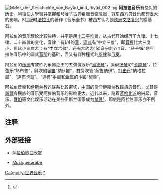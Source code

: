 [[File:Maler_der_Geschichte_von_Bayâd_und_Riyâd_002.jpg|thumb]]
'''阿拉伯音乐'''有悠久的[[历史|历史]]，阿拉伯人學習并掌握和發展了古典希臘音樂理論，对东西方的[[音乐|音乐]]都有很大的影响，8世纪时[[法拉比|法拉比]]的著作《音乐全书》被西方认为是[[欧洲|欧洲]][[文艺复兴|文艺复兴]]的奠基石。

阿拉伯的音乐理论比较独特，并不是用[[十二平均律|十二平均律]]，从古代开始经历了九律、十七律、二十四律的变化，音律上有1/4的[[音|音]]，[[调式|调式]]有“中立三度”，即[[音程|音程]]比大三度小，但比小三度大；有“中立六律”，还有大约为150音分的3/4音。“马卡姆”是阿拉伯音乐中的调式[[音阶|音阶]]的基础，但又有各种程式的[[旋律|旋律]]和[[节奏|节奏]]。

阿拉伯的[[乐器|乐器]]有被称为乐器之王的五弦弹拨乐“[[烏德琴|烏德琴]]”，类似[[扬琴|扬琴]]的“[[卡龙琴|卡龍琴]]”，拉弦乐“熱布普”，斜吹的竖[[笛|笛]]“納伊笛”，雙簧吹管“薩鲁納伊”，[[打击乐|打击乐]]“納格拉鼓”、“達布卡鼓”、“達甫”手鼓和[[金属|金属]]的小[[钹|钹]]“契魯”。

阿拉伯音樂和[[伊斯兰教|伊斯兰教]]的联系比较密切，[[中国|中国]]的信仰伊斯兰教民族的音乐，尤其是[[新疆|新疆]]各民族的音乐受阿拉伯音乐的影响更大。近代以来，随着[[瓦哈比派|瓦哈比派]]的兴起，音乐、[[舞蹈|舞蹈]]等文化娱乐活动在某些伊斯兰国家成为[[禁忌|禁忌]]<ref>{{Cite web |url=http://cul.sohu.com/20151120/n427345245.shtml |title=谁禁止伊斯兰歌唱？披着伊斯兰外衣的列宁主义 |accessdate=2016-01-06 |author=作者：宁二 |date=2015-11-20 |work= |publisher=搜狐网，来源：东方历史评论|language=Zh-hans }}</ref>，即使是阿拉伯音乐亦不例外。

== 注释 ==

{{Reflist|2}}

== 外部链接 ==
*[https://web.archive.org/web/20080330200447/http://www.ahah.com.cn/10/index.asp 阿拉伯歌曲欣赏]
* {{fr}} [http://musique.arabe.over-blog.com/ Musique.arabe]

[[Category:世界音乐|Category:世界音乐]]
[[Category:阿拉伯音乐|*]]